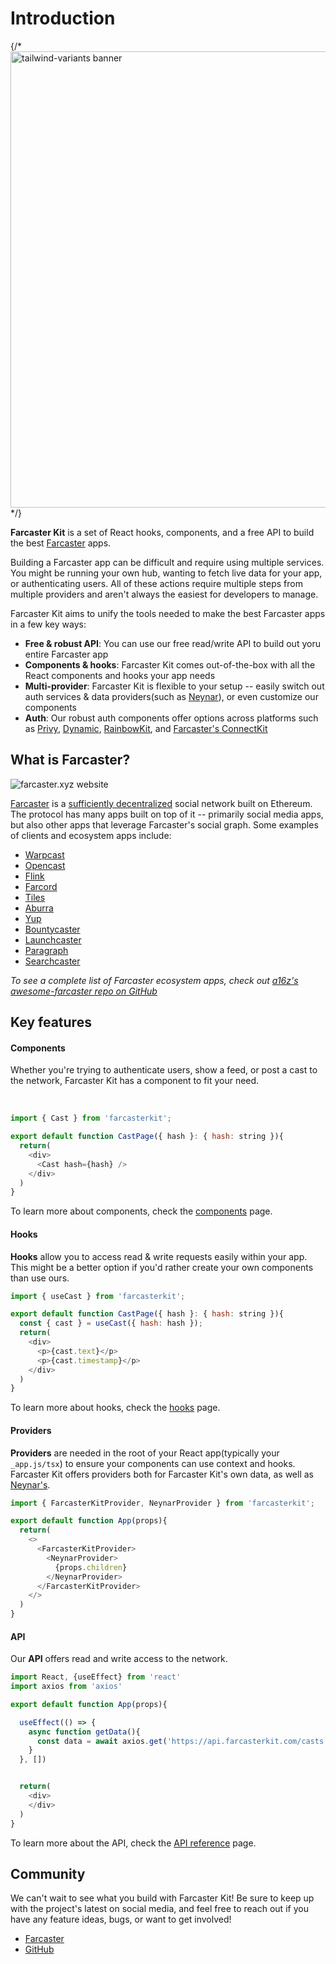 
# Introduction

{/* <Image
  alt="tailwind-variants banner"
  priority
  quality={90}
  className="mt-1 rounded-lg"
  height="730"
  src="/banner.png"
  width="1460"
/> */}

**Farcaster Kit** is a set of React hooks, components, and a free API to build the best [Farcaster](https://farcaster.xyz) apps.

Building a Farcaster app can be difficult and require using multiple services. You might be running your own hub, wanting to fetch live data for your app, or authenticating users. All of these actions require multiple steps from multiple providers and aren't always the easiest for developers to manage.

Farcaster Kit aims to unify the tools needed to make the best Farcaster apps in a few key ways:
- **Free & robust API**: You can use our free read/write API to build out yoru entire Farcaster app
- **Components & hooks**: Farcaster Kit comes out-of-the-box with all the React components and hooks your app needs
- **Multi-provider**: Farcaster Kit is flexible to your setup -- easily switch out auth services & data providers(such as [Neynar](https://neynar.com)), or even customize our components
- **Auth**: Our robust auth components offer options across platforms such as [Privy](https://privy.io), [Dynamic](https://dynamic.xyz), [RainbowKit](https://rainbowkit.xyz), and [Farcaster's ConnectKit](https://github.com/farcasterxyz/connect-monorepo/tree/main/packages/connect-kit)

## What is Farcaster?

![farcaster.xyz website](https://blog.thirdweb.com/content/images/size/w1000/2023/10/What-is-Farcaster_-A-Beginner-s-Guide---5-Minute-Explainer.png)

[Farcaster](https://farcaster.xyz) is a [sufficiently decentralized](https://www.varunsrinivasan.com/2022/01/11/sufficient-decentralization-for-social-networks) social network built on Ethereum.
The protocol has many apps built on top of it -- primarily social media apps, but also other apps that leverage Farcaster's social graph.
Some examples of clients and ecosystem apps include:
- [Warpcast](https://warpcast.com)
- [Opencast](https://opencast.stephancill.co.za)
- [Flink](https://flink.fyi)
- [Farcord](https://farcord.com)
- [Tiles](https://tiles.cool)
- [Aburra](https://aburra.xyz)
- [Yup](https://yup.io)
- [Bountycaster](https://bountycaster.xyz)
- [Launchcaster](https://launchcaster.xyz)
- [Paragraph](https://paragraph.xyz)
- [Searchcaster](https://searchcaster.xyz)

_To see a complete list of Farcaster ecosystem apps, check out [a16z's awesome-farcaster repo on GitHub](https://github.com/a16z/awesome-farcaster)_

## Key features

#### Components

Whether you're trying to authenticate users, show a feed, or post a cast to the network, Farcaster Kit has a component to fit your need.

<br />

```js copy
import { Cast } from 'farcasterkit';

export default function CastPage({ hash }: { hash: string }){
  return(
    <div>
      <Cast hash={hash} />
    </div>
  )
}
```

To learn more about components, check the [components](/docs/components) page.

#### Hooks

**Hooks** allow you to access read & write requests easily within your app. This might be a better option if you'd rather create your own components than use ours.

```js copy
import { useCast } from 'farcasterkit';

export default function CastPage({ hash }: { hash: string }){
  const { cast } = useCast({ hash: hash });
  return(
    <div>
      <p>{cast.text}</p>
      <p>{cast.timestamp}</p>
    </div>
  )
}
```

To learn more about hooks, check the [hooks](/docs/hooks) page.

#### Providers

**Providers** are needed in the root of your React app(typically your `_app.js/tsx`) to ensure your components can use context and hooks.
Farcaster Kit offers providers both for Farcaster Kit's own data, as well as [Neynar's](https://neynar.com).

```js copy
import { FarcasterKitProvider, NeynarProvider } from 'farcasterkit';

export default function App(props){
  return(
    <>
      <FarcasterKitProvider>
        <NeynarProvider>
          {props.children}
        </NeynarProvider>
      </FarcasterKitProvider>
    </>
  )
}
```

#### API

Our **API** offers read and write access to the network.

```js copy
import React, {useEffect} from 'react'
import axios from 'axios'

export default function App(props){

  useEffect(() => {
    async function getData(){
      const data = await axios.get('https://api.farcasterkit.com/casts')
    }
  }, [])


  return(
    <div>
    </div>
  )
}
```

To learn more about the API, check the [API reference](/docs/api-reference) page.

## Community

We can't wait to see what you build with Farcaster Kit! Be sure to keep up with the project's latest on social media, and feel free to reach out if you have any feature ideas, bugs, or want to get involved!

- [Farcaster](https://warpcast.com/farcasterkit)
- [GitHub](https://github.com/dylsteck/farcasterkit)